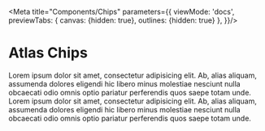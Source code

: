 
<Meta
    title="Components/Chips"
    parameters={{
        viewMode: 'docs',
        previewTabs: {
            canvas: {hidden: true},
            outlines: {hidden: true}
        },
    }}/>

# Atlas Chips

Lorem ipsum dolor sit amet, consectetur adipisicing elit. Ab, alias aliquam, assumenda dolores eligendi hic libero minus molestiae nesciunt nulla obcaecati odio omnis optio pariatur perferendis quos saepe totam unde.
Lorem ipsum dolor sit amet, consectetur adipisicing elit. Ab, alias aliquam, assumenda dolores eligendi hic libero minus molestiae nesciunt nulla obcaecati odio omnis optio pariatur perferendis quos saepe totam unde.
